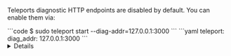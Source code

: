 Teleports diagnostic HTTP endpoints are disabled by default. You can enable them via:

<Tabs>
    <TabItem label="Command line">
        ```code
        $ sudo teleport start --diag-addr=127.0.0.1:3000
        ```
    </TabItem>
    <TabItem label="Config file">
        ```yaml
        teleport:
            diag_addr: 127.0.0.1:3000
        ```
    </TabItem>
</Tabs>


<Details
    title="Ensure you can connect to the diagnostic endpoint"
    opened={false}
>

    Verify that Teleport is now serving the diagnostics endpoint:

    ```code
    $ curl http://127.0.0.1:3000
    ```
</Details>